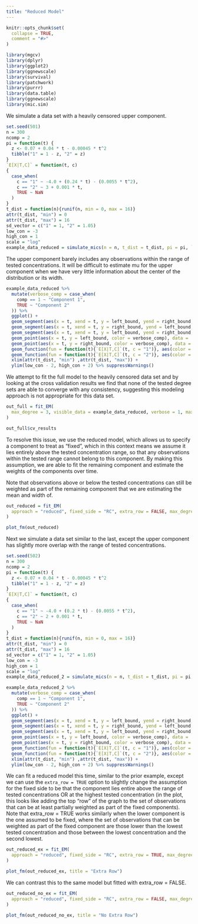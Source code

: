 ```yaml
---
title: "Reduced Model"
---
```


```r
knitr::opts_chunk$set(
  collapse = TRUE,
  comment = "#>"
)
```

```r
library(mgcv)
library(dplyr)
library(ggplot2)
library(ggnewscale)
library(survival)
library(patchwork)
library(purrr)
library(data.table)
library(ggnewscale)
library(mic.sim)
```
  
  
We simulate a data set with a heavily censored upper component. 
  
```r
set.seed(501)
n = 300
ncomp = 2
pi = function(t) {
  z <- 0.07 + 0.04 * t - 0.00045 * t^2
  tibble("1" = 1 - z, "2" = z)
}
`E[X|T,C]` = function(t, c)
{
  case_when(
    c == "1" ~ -4.0 + (0.24 * t) - (0.0055 * t^2),
    c == "2" ~ 3 + 0.001 * t,
    TRUE ~ NaN
  )
}
t_dist = function(n){runif(n, min = 0, max = 16)}
attr(t_dist, "min") = 0
attr(t_dist, "max") = 16
sd_vector = c("1" = 1, "2" = 1.05)
low_con = -3
high_con = 1
scale = "log"
example_data_reduced = simulate_mics(n = n, t_dist = t_dist, pi = pi, `E[X|T,C]` = `E[X|T,C]`, sd_vector = sd_vector, covariate_list = NULL, covariate_effect_vector = c(0), low_con = low_con, high_con = high_con, scale = "log") %>% suppressMessages()
```

The upper component barely includes any observations within the range of tested concentrations. It will be difficult to estimate mu for the upper component when we have very little information about the center of the distribution or its width.

```r
example_data_reduced %>% 
  mutate(verbose_comp = case_when(
    comp == 1 ~ "Component 1",
    TRUE ~ "Component 2"
  )) %>% 
  ggplot() +
  geom_segment(aes(x = t, xend = t, y = left_bound, yend = right_bound, color = verbose_comp), data = (. %>% filter(left_bound != -Inf & right_bound != Inf)), alpha = 0.3) +
  geom_segment(aes(x = t, xend = t, y = right_bound, yend = left_bound, color = verbose_comp), data = (. %>% filter(left_bound == -Inf) %>% mutate(left_bound = low_con - 2)), arrow = arrow(length = unit(0.03, "npc")), alpha = 0.3) +
  geom_segment(aes(x = t, xend = t, y = left_bound, yend = right_bound, color = verbose_comp), data = (. %>% filter(right_bound == Inf) %>% mutate(right_bound = high_con + 2)), arrow = arrow(length = unit(0.03, "npc")), alpha = 0.3) +
  geom_point(aes(x = t, y = left_bound, color = verbose_comp), data = . %>% filter(left_bound != -Inf), alpha = 0.3) +
  geom_point(aes(x = t, y = right_bound, color = verbose_comp), data = . %>% filter(right_bound != Inf), alpha = 0.3) +
  geom_function(fun = function(t){`E[X|T,C]`(t, c = "1")}, aes(color = "Component 1 Mean")) +
  geom_function(fun = function(t){`E[X|T,C]`(t, c = "2")}, aes(color = "Component 2 Mean")) +
  xlim(attr(t_dist, "min") ,attr(t_dist, "max")) +
  ylim(low_con - 2, high_con + 2) %>% suppressWarnings()
```

We attempt to fit the full model to the heavily censored data set and by looking at the cross validation results we find that none of the tested degree sets are able to converge with any consistency, suggesting this modeling approach is not appropriate for this data set.

```r
out_full = fit_EM(
  max_degree = 3, visible_data = example_data_reduced, verbose = 1, max_it = 30, nfolds = 5
)
```
```r
out_full$cv_results
```

To resolve this issue, we use the reduced model, which allows us to specify a component to treat as "fixed", which in this context means we assume it lies entirely above the tested concentration range, so that any observations within the tested range cannot belong to this component. By making this assumption, we are able to fit the remaining component and estimate the weights of the components over time. 

Note that observations above or below the tested concentrations can still be weighted as part of the remaining component that we are estimating the mean and width of.

```r
out_reduced = fit_EM(
  approach = "reduced", fixed_side = "RC", extra_row = FALSE, max_degree = 4, visible_data = example_data_reduced, verbose = 1
)
```


```r
plot_fm(out_reduced)
```







Next we simulate a data set similar to the last, except the upper component has slightly more overlap with the range of tested concentrations.

```r
set.seed(502)
n = 300
ncomp = 2
pi = function(t) {
  z <- 0.07 + 0.04 * t - 0.00045 * t^2
  tibble("1" = 1 - z, "2" = z)
}
`E[X|T,C]` = function(t, c)
{
  case_when(
    c == "1" ~ -4.0 + (0.2 * t) - (0.0055 * t^2),
    c == "2" ~ 2 + 0.001 * t,
    TRUE ~ NaN
  )
}
t_dist = function(n){runif(n, min = 0, max = 16)}
attr(t_dist, "min") = 0
attr(t_dist, "max") = 16
sd_vector = c("1" = 1, "2" = 1.05)
low_con = -3
high_con = 1
scale = "log"
example_data_reduced_2 = simulate_mics(n = n, t_dist = t_dist, pi = pi, `E[X|T,C]` = `E[X|T,C]`, sd_vector = sd_vector, covariate_list = NULL, covariate_effect_vector = c(0), low_con = low_con, high_con = high_con, scale = "log") %>% suppressMessages()
```

```r
example_data_reduced_2 %>% 
  mutate(verbose_comp = case_when(
    comp == 1 ~ "Component 1",
    TRUE ~ "Component 2"
  )) %>% 
  ggplot() +
  geom_segment(aes(x = t, xend = t, y = left_bound, yend = right_bound, color = verbose_comp), data = (. %>% filter(left_bound != -Inf & right_bound != Inf)), alpha = 0.3) +
  geom_segment(aes(x = t, xend = t, y = right_bound, yend = left_bound, color = verbose_comp), data = (. %>% filter(left_bound == -Inf) %>% mutate(left_bound = low_con - 2)), arrow = arrow(length = unit(0.03, "npc")), alpha = 0.3) +
  geom_segment(aes(x = t, xend = t, y = left_bound, yend = right_bound, color = verbose_comp), data = (. %>% filter(right_bound == Inf) %>% mutate(right_bound = high_con + 2)), arrow = arrow(length = unit(0.03, "npc")), alpha = 0.3) +
  geom_point(aes(x = t, y = left_bound, color = verbose_comp), data = . %>% filter(left_bound != -Inf), alpha = 0.3) +
  geom_point(aes(x = t, y = right_bound, color = verbose_comp), data = . %>% filter(right_bound != Inf), alpha = 0.3) +
  geom_function(fun = function(t){`E[X|T,C]`(t, c = "1")}, aes(color = "Component 1 Mean")) +
  geom_function(fun = function(t){`E[X|T,C]`(t, c = "2")}, aes(color = "Component 2 Mean")) +
  xlim(attr(t_dist, "min") ,attr(t_dist, "max")) +
  ylim(low_con - 2, high_con + 2) %>% suppressWarnings()
```

We can fit a reduced model this time, similar to the prior example, except we can use the `extra_row = TRUE` option to slightly change the assumption for the fixed side to be that the component lies entire above the range of tested concentrations OR at the highest tested concentration (in the plot, this looks like adding the top "row" of the graph to the set of observations that can be at least partially weighted as part of the fixed components). 
Note that extra_row = TRUE works similarly when the lower component is the one assumed to be fixed, where the set of observations that can be weighted as part of the fixed component are those lower than the lowest tested concentration and those between the lowest concentration and the second lowest.
```r
out_reduced_ex = fit_EM(
  approach = "reduced", fixed_side = "RC", extra_row = TRUE, max_degree = 4, visible_data = example_data_reduced_2, verbose = 1
)
```

```r
plot_fm(out_reduced_ex, title = "Extra Row")
```


We can contrast this to the same model but fitted with extra_row = FALSE. 

```r
out_reduced_no_ex = fit_EM(
  approach = "reduced", fixed_side = "RC", extra_row = FALSE, max_degree = 4, visible_data = example_data_reduced_2, verbose = 1
)
```



```r
plot_fm(out_reduced_no_ex, title = "No Extra Row")
```


